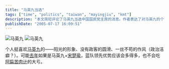 ```yaml
---
title: "马英九当选"
tags: ["time", "politics", "taiwan", "mayingjiu", "kmt"]
description: "本文简短评论了马英九当选中国国民党主席的消息。作者表达了对马英九的个人好感，欣赏他阳光的形象、不同于一般政客的直率以及一丝不苟的作风。文章还回顾了2004年台湾“总统“选举，猜测如果当时是马英九搭配宋楚瑜参选，蓝营可能不会被陈水扁的“319枪击事件”所影响，而能取得更大优势。"
publishDate: "2005-07-17 16:09:51"
---
```


![马英九](https://farm1.staticflickr.com/22/26500169_acd8eb1a68_m.jpg) ![马英九](https://farm1.staticflickr.com/21/26562984_1e56ee7616_o.jpg)

个人挺喜欢[马英九](http://zh.wikipedia.org/wiki/%E9%A9%AC%E8%8B%B1%E4%B9%9D)的——阳光的形象、没有政客的圆滑、一丝不苟的作风（政治洁癖？）。可能[去年](http://zh.wikipedia.org/wiki/2004%E5%B9%B4%E4%B8%AD%E8%8F%AF%E6%B0%91%E5%9C%8B%E7%B8%BD%E7%B5%B1%E5%A4%A7%E9%81%B8)如果是马英九+[宋楚瑜](http://zh.wikipedia.org/wiki/%E5%AE%8B%E6%A5%9A%E7%91%9C)，蓝队领先优势应该会多得多，也不会吃[阿扁](http://zh.wikipedia.org/wiki/%E9%99%B3%E6%B0%B4%E6%89%81)[苦肉计](http://zh.wikipedia.org/wiki/%E4%B8%89%E4%B8%80%E4%B9%9D%E6%A7%8D%E6%93%8A%E4%BA%8B%E4%BB%B6)的大亏。
